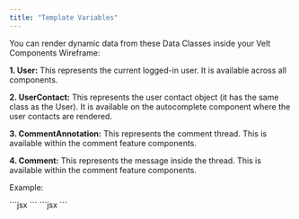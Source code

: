 ```yaml
---
title: "Template Variables"
---
```


You can render dynamic data from these Data Classes inside your Velt Components Wireframe:

**1. User:** This represents the current logged-in user. It is available across all components.

**2. UserContact:** This represents the user contact object (it has the same class as the User). It is available on the autocomplete component where the user contacts are rendered.

**3. CommentAnnotation:** This represents the comment thread. This is available within the comment feature components.

**4. Comment:** This represents the message inside the thread. This is available within the comment feature components.

Example:

<Tabs>
<Tab title="React / Next.js">
```jsx
<VeltAutocompleteOptionWireframe>
  <VeltData path='userContact.name' />
  <VeltData path='userContact.organizationName' />
</VeltAutocompleteOptionWireframe>
```
</Tab>

<Tab title="HTML">
```jsx
<velt-autocomplete-option-wireframe>
  <velt-data path="userContact.name"></velt-data>
  <velt-data path="userContact.organizationName"></velt-data>
</velt-autocomplete-option-wireframe>
```
</Tab>
</Tabs>